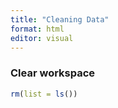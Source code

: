 ```yaml
---
title: "Cleaning Data"
format: html
editor: visual
---
```


### Clear workspace

```r
rm(list = ls())
```

### 
